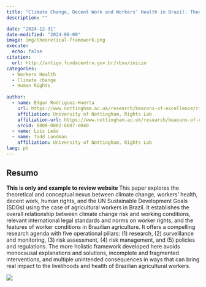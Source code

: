 ```yaml
---
title: "Climate Change, Decent Work and Workers’ Health in Brazil: Theoretical Considerations"
description: ""

date: "2024-12-31"
date-modified: "2024-08-09"
image: img/theoretical-framework.png
execute:
  echo: false
citation:
  url: http://antigo.fundacentro.gov.br/rbso/inicio
categories:
  - Workers Health
  - Climate change
  - Human Rights
  
author:
  - name: Edgar Rodriguez-Huerta
    url: https://www.nottingham.ac.uk/research/beacons-of-excellence/rights-lab/index.aspx
    affiliation: University of Nottingham, Rights Lab
    affiliation-url: https://www.nottingham.ac.uk/research/beacons-of-excellence/rights-lab/index.aspx
    orcid: 0000-0002-6887-0040
  - name: Luís Leão
  - name: Todd Landman
    affiliation: University of Nottingham, Rights Lab  
lang: pt  
---
```


## Resumo
**This is only and example to review website **
This paper explores the theoretical and conceptual nexus between climate change, workers’ health, decent work, human rights, and the UN Sustainable Development Goals (SDGs) using the case of agricultural workers in Brazil. It establishes the overall relationship between climate change risk and working conditions, relevant international legal standards and norms on worker rights, and the features of worker conditions in Brazilian agriculture. It offers a compelling research agenda with five operational pillars: (1) research, (2) surveillance and monitoring, (3) risk assessment, (4) risk management, and (5) policies and regulations. The more holistic framework developed here avoids monocausal explanations and solutions, incomplete and fragmented interventions, and multiple unintended consequences in ways that can bring real impact to the livelihoods and health of Brazilian agricultural workers.

![](img/theoretical-framework.png)
